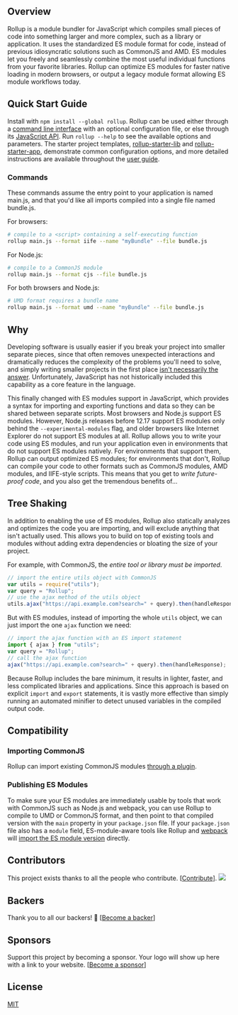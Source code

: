 ## Overview

Rollup is a module bundler for JavaScript which compiles small pieces of code into something larger and more complex, such as a library or application. It uses the standardized ES module format for code, instead of previous idiosyncratic solutions such as CommonJS and AMD. ES modules let you freely and seamlessly combine the most useful individual functions from your favorite libraries. Rollup can optimize ES modules for faster native loading in modern browsers, or output a legacy module format allowing ES module workflows today.

## Quick Start Guide

Install with `npm install --global rollup`. Rollup can be used either through a [command line interface](https://rollupjs.org/#command-line-reference) with an optional configuration file, or else through its [JavaScript API](https://rollupjs.org/guide/en/#javascript-api). Run `rollup --help` to see the available options and parameters. The starter project templates, [rollup-starter-lib](https://github.com/rollup/rollup-starter-lib) and [rollup-starter-app](https://github.com/rollup/rollup-starter-app), demonstrate common configuration options, and more detailed instructions are available throughout the [user guide](https://rollupjs.org/).

### Commands

These commands assume the entry point to your application is named main.js, and that you'd like all imports compiled into a single file named bundle.js.

For browsers:

```bash
# compile to a <script> containing a self-executing function
rollup main.js --format iife --name "myBundle" --file bundle.js
```

For Node.js:

```bash
# compile to a CommonJS module
rollup main.js --format cjs --file bundle.js
```

For both browsers and Node.js:

```bash
# UMD format requires a bundle name
rollup main.js --format umd --name "myBundle" --file bundle.js
```

## Why

Developing software is usually easier if you break your project into smaller separate pieces, since that often removes unexpected interactions and dramatically reduces the complexity of the problems you'll need to solve, and simply writing smaller projects in the first place [isn't necessarily the answer](https://medium.com/@Rich_Harris/small-modules-it-s-not-quite-that-simple-3ca532d65de4). Unfortunately, JavaScript has not historically included this capability as a core feature in the language.

This finally changed with ES modules support in JavaScript, which provides a syntax for importing and exporting functions and data so they can be shared between separate scripts. Most browsers and Node.js support ES modules. However, Node.js releases before 12.17 support ES modules only behind the `--experimental-modules` flag, and older browsers like Internet Explorer do not support ES modules at all. Rollup allows you to write your code using ES modules, and run your application even in environments that do not support ES modules natively. For environments that support them, Rollup can output optimized ES modules; for environments that don't, Rollup can compile your code to other formats such as CommonJS modules, AMD modules, and IIFE-style scripts. This means that you get to _write future-proof code_, and you also get the tremendous benefits of...

## Tree Shaking

In addition to enabling the use of ES modules, Rollup also statically analyzes and optimizes the code you are importing, and will exclude anything that isn't actually used. This allows you to build on top of existing tools and modules without adding extra dependencies or bloating the size of your project.

For example, with CommonJS, the _entire tool or library must be imported_.

```js
// import the entire utils object with CommonJS
var utils = require("utils");
var query = "Rollup";
// use the ajax method of the utils object
utils.ajax("https://api.example.com?search=" + query).then(handleResponse);
```

But with ES modules, instead of importing the whole `utils` object, we can just import the one `ajax` function we need:

```js
// import the ajax function with an ES import statement
import { ajax } from "utils";
var query = "Rollup";
// call the ajax function
ajax("https://api.example.com?search=" + query).then(handleResponse);
```

Because Rollup includes the bare minimum, it results in lighter, faster, and less complicated libraries and applications. Since this approach is based on explicit `import` and `export` statements, it is vastly more effective than simply running an automated minifier to detect unused variables in the compiled output code.

## Compatibility

### Importing CommonJS

Rollup can import existing CommonJS modules [through a plugin](https://github.com/rollup/plugins/tree/master/packages/commonjs).

### Publishing ES Modules

To make sure your ES modules are immediately usable by tools that work with CommonJS such as Node.js and webpack, you can use Rollup to compile to UMD or CommonJS format, and then point to that compiled version with the `main` property in your `package.json` file. If your `package.json` file also has a `module` field, ES-module-aware tools like Rollup and [webpack](https://webpack.js.org/) will [import the ES module version](https://github.com/rollup/rollup/wiki/pkg.module) directly.

## Contributors

This project exists thanks to all the people who contribute. [[Contribute](CONTRIBUTING.md)]. <a href="https://github.com/rollup/rollup/graphs/contributors"><img src="https://opencollective.com/rollup/contributors.svg?width=890" /></a>

## Backers

Thank you to all our backers! 🙏 [[Become a backer](https://opencollective.com/rollup#backer)]

## Sponsors

Support this project by becoming a sponsor. Your logo will show up here with a link to your website. [[Become a sponsor](https://opencollective.com/rollup#sponsor)]

## License

[MIT](https://github.com/rollup/rollup/blob/master/LICENSE.md)
